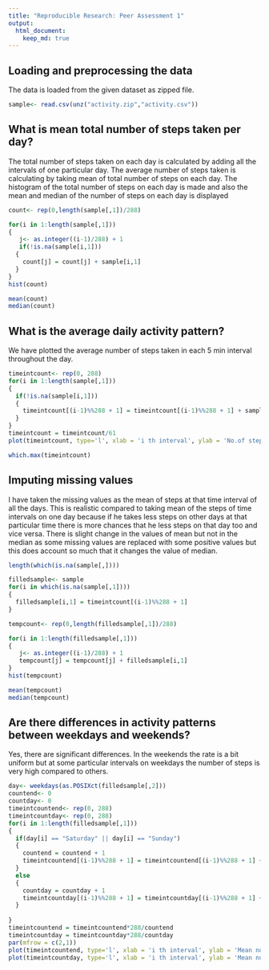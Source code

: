 ```yaml
---
title: "Reproducible Research: Peer Assessment 1"
output: 
  html_document:
    keep_md: true
---
```



## Loading and preprocessing the data
The data is loaded from the given dataset as zipped file.
 
```r
sample<- read.csv(unz("activity.zip","activity.csv"))
```

## What is mean total number of steps taken per day?
The total number of steps taken on each day is calculated by adding all the intervals of one particular day.
The average number of steps taken is calculating by taking mean of total number of steps on each day.
The histogram of the total number of steps on each day is made and also the mean and median of the number of steps on each day is displayed
```r
count<- rep(0,length(sample[,1])/288)

for(i in 1:length(sample[,1]))
{
   j<- as.integer((i-1)/288) + 1
   if(!is.na(sample[i,1]))
  {
    count[j] = count[j] + sample[i,1]
  }
}
hist(count)

mean(count)
median(count)

```

## What is the average daily activity pattern?
We have plotted the average number of steps taken in each 5 min interval throughout the day.
```r
timeintcount<- rep(0, 288)
for(i in 1:length(sample[,1]))
{
  if(!is.na(sample[i,1]))
  { 
    timeintcount[(i-1)%%288 + 1] = timeintcount[(i-1)%%288 + 1] + sample[i,1]
  }  
}
timeintcount = timeintcount/61
plot(timeintcount, type='l', xlab = 'i th interval', ylab = 'No.of steps in 61 days')

which.max(timeintcount)
```


## Imputing missing values
I have taken the missing values as the mean of steps at that time interval of all the days. This is realistic compared to taking mean of the steps of time intervals on one day because if he takes less steps on other days at that particular time there is more chances that he less steps on that day too and vice versa.
There is slight change in the values of mean but not in the median as some missing values are replaced with some positive values but this does account so much that it changes the value of median.
```r
length(which(is.na(sample[,])))

filledsample<- sample
for(i in which(is.na(sample[,1])))
{
  filledsample[i,1] = timeintcount[(i-1)%%288 + 1]
}

tempcount<- rep(0,length(filledsample[,1])/288)

for(i in 1:length(filledsample[,1]))
{
   j<- as.integer((i-1)/288) + 1
   tempcount[j] = tempcount[j] + filledsample[i,1]
}
hist(tempcount)

mean(tempcount)
median(tempcount)
```

## Are there differences in activity patterns between weekdays and weekends?
Yes, there are significant differences. In the weekends the rate is a bit uniform but at some particular intervals on weekdays the number of steps is very high compared to others.
```r
day<- weekdays(as.POSIXct(filledsample[,2]))
countend<- 0
countday<- 0
timeintcountend<- rep(0, 288)
timeintcountday<- rep(0, 288)
for(i in 1:length(filledsample[,1]))
{
  if(day[i] == "Saturday" || day[i] == "Sunday")
  {
    countend = countend + 1
    timeintcountend[(i-1)%%288 + 1] = timeintcountend[(i-1)%%288 + 1] + filledsample[i,1]
  }
  else
  {
    countday = countday + 1
    timeintcountday[(i-1)%%288 + 1] = timeintcountday[(i-1)%%288 + 1] + filledsample[i,1]
  }
  
}
timeintcountend = timeintcountend*288/countend
timeintcountday = timeintcountday*288/countday
par(mfrow = c(2,1))
plot(timeintcountend, type='l', xlab = 'i th interval', ylab = 'Mean no.of steps', ylim = c(0,250), main = 'Weekends')
plot(timeintcountday, type='l', xlab = 'i th interval', ylab = 'Mean no.of steps', ylim = c(0,250), main = 'Weekdays')

```